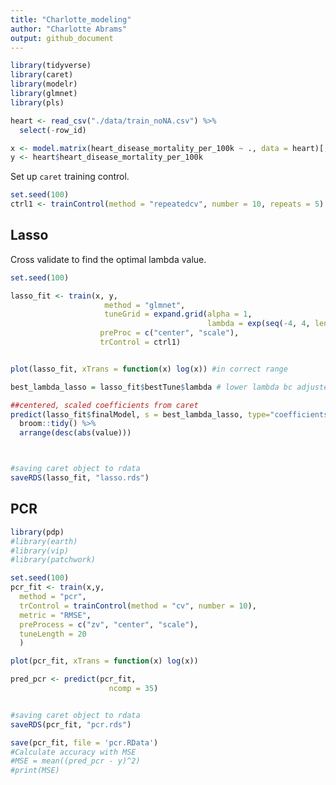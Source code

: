 ```yaml
---
title: "Charlotte_modeling"
author: "Charlotte Abrams"
output: github_document
---
```


```r
library(tidyverse)
library(caret)
library(modelr)
library(glmnet)
library(pls)
```

```r
heart <- read_csv("./data/train_noNA.csv") %>% 
  select(-row_id)

x <- model.matrix(heart_disease_mortality_per_100k ~ ., data = heart)[,-1]
y <- heart$heart_disease_mortality_per_100k
```

Set up `caret` training control. 

```r
set.seed(100)
ctrl1 <- trainControl(method = "repeatedcv", number = 10, repeats = 5)
```

## Lasso

Cross validate to find the optimal lambda value.

```r
set.seed(100)

lasso_fit <- train(x, y,
                     method = "glmnet",
                     tuneGrid = expand.grid(alpha = 1, 
                                            lambda = exp(seq(-4, 4, length = 200))),
                    preProc = c("center", "scale"),
                    trControl = ctrl1)


plot(lasso_fit, xTrans = function(x) log(x)) #in correct range

best_lambda_lasso = lasso_fit$bestTune$lambda # lower lambda bc adjusted bounds

##centered, scaled coefficients from caret
predict(lasso_fit$finalModel, s = best_lambda_lasso, type="coefficients") %>% 
  broom::tidy() %>% 
  arrange(desc(abs(value)))



#saving caret object to rdata
saveRDS(lasso_fit, "lasso.rds")
```


## PCR

```r
library(pdp)
#library(earth)
#library(vip)
#library(patchwork)

set.seed(100)
pcr_fit <- train(x,y, 
  method = "pcr",
  trControl = trainControl(method = "cv", number = 10),
  metric = "RMSE",
  preProcess = c("zv", "center", "scale"),
  tuneLength = 20
  )

plot(pcr_fit, xTrans = function(x) log(x)) 

pred_pcr <- predict(pcr_fit, 
                      ncomp = 35)


#saving caret object to rdata
saveRDS(pcr_fit, "pcr.rds")

save(pcr_fit, file = 'pcr.RData')
#Calculate accuracy with MSE
#MSE = mean((pred_pcr - y)^2)
#print(MSE)

```






